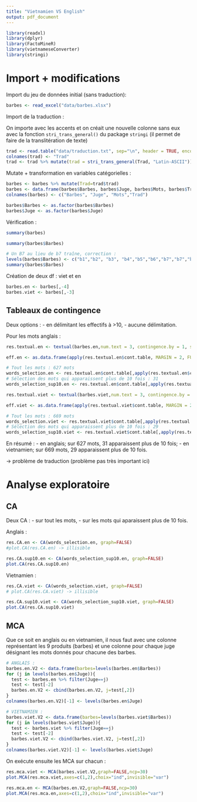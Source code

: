 ```yaml
---
title: "Vietnamien VS English"
output: pdf_document
---
```

```r
library(readxl)
library(dplyr)
library(FactoMineR)
library(vietnameseConverter)
library(stringi)
```

# Import + modifications 

Import du jeu de données initial (sans traduction):
```r
barbes <- read_excel("data/barbes.xlsx")
```

Import de la traduction :

On importe avec les accents et on créait une nouvelle colonne sans eux avec la fonction `stri_trans_general()` du package `stringi` (il permet de faire de la translitération de texte) 
```r
trad <- read.table("data/traduction.txt", sep="\n", header = TRUE, encoding = "UTF-8") 
colnames(trad) <- "Trad"
trad <- trad %>% mutate(trad = stri_trans_general(Trad, "Latin-ASCII")) %>% select(trad)
```

Mutate + transformation en variables catégorielles :
```r
barbes <- barbes %>% mutate(Trad=trad$trad)
barbes <- data.frame(barbes$Barbes, barbes$Juge, barbes$Mots, barbes$Trad)
colnames(barbes) <- c("Barbes", "Juge", "Mots","Trad")

barbes$Barbes <- as.factor(barbes$Barbes)
barbes$Juge <- as.factor(barbes$Juge)
```

Vérification :
```r
summary(barbes)

summary(barbes$Barbes)

# Un B7 au lieu de b7 traîne, correction :
levels(barbes$Barbes) <- c("b1","b2", "b3", "b4","b5","b6","b7","b7","b8")
summary(barbes$Barbes)
```
Création de deux df : viet et en
```r
barbes.en <- barbes[,-4]
barbes.viet <- barbes[,-3]
```

## Tableaux de contingence

Deux options : 
- en délimitant les effectifs à >10, 
- aucune délimitation.

Pour les mots anglais : 
```r
res.textual.en <- textual(barbes.en,num.text = 3, contingence.by = 1, sep.word = ";")

eff.en <- as.data.frame(apply(res.textual.en$cont.table, MARGIN = 2, FUN=sum))

# Tout les mots : 627 mots
words_selection.en <- res.textual.en$cont.table[,apply(res.textual.en$cont.table, 2, sum)]
# Sélection des mots qui apparaissent plus de 10 fois : 31
words_selection_sup10.en <- res.textual.en$cont.table[,apply(res.textual.en$cont.table, 2, sum)>=10]
```

```r
res.textual.viet <- textual(barbes.viet,num.text = 3, contingence.by = 1, sep.word = ";")

eff.viet <- as.data.frame(apply(res.textual.viet$cont.table, MARGIN = 2, FUN=sum))

# Tout les mots : 669 mots
words_selection.viet <- res.textual.viet$cont.table[,apply(res.textual.viet$cont.table, 2, sum)]
# Sélection des mots qui apparaissent plus de 10 fois : 29
words_selection_sup10.viet <- res.textual.viet$cont.table[,apply(res.textual.viet$cont.table, 2, sum)>=10]
```

En résumé : 
- en anglais; sur 627 mots, 31 apparaissent plus de 10 fois;
- en vietnamien; sur 669 mots, 29 apparaissent plus de 10 fois. 

-> problème de traduction (problème pas très important ici)

# Analyse exploratoire 

## CA
Deux CA :
- sur tout les mots,
- sur les mots qui aparaissent plus de 10 fois.

Anglais : 
```r
res.CA.en <- CA(words_selection.en, graph=FALSE)
#plot.CA(res.CA.en) -> illisible

res.CA.sup10.en <- CA(words_selection_sup10.en, graph=FALSE)
plot.CA(res.CA.sup10.en)
```
Vietnamien : 
```r
res.CA.viet <- CA(words_selection.viet, graph=FALSE)
# plot.CA(res.CA.viet) -> illisible

res.CA.sup10.viet <- CA(words_selection_sup10.viet, graph=FALSE)
plot.CA(res.CA.sup10.viet)
```
## MCA

Que ce soit en anglais ou en vietnamien, il nous faut avec une colonne représentant les 9 produits (barbes) et une colonne pour chaque juge désignant les mots donnés pour chacune des barbes.

```r
# ANGLAIS :
barbes.en.V2 <- data.frame(barbes=levels(barbes.en$Barbes))
for (j in levels(barbes.en$Juge)){
  test <- barbes.en %>% filter(Juge==j)
  test <- test[-2]
  barbes.en.V2 <- cbind(barbes.en.V2, j=test[,2])
}
colnames(barbes.en.V2)[-1] <- levels(barbes.en$Juge)

# VIETNAMIEN :
barbes.viet.V2 <- data.frame(barbes=levels(barbes.viet$Barbes))
for (j in levels(barbes.viet$Juge)){
  test <- barbes.viet %>% filter(Juge==j)
  test <- test[-2]
  barbes.viet.V2 <- cbind(barbes.viet.V2, j=test[,2])
}
colnames(barbes.viet.V2)[-1] <- levels(barbes.viet$Juge)
```

On exécute ensuite les MCA sur chacun :
```r
res.mca.viet <- MCA(barbes.viet.V2,graph=FALSE,ncp=30)
plot.MCA(res.mca.viet,axes=c(1,2),choix="ind",invisible="var")

res.mca.en <- MCA(barbes.en.V2,graph=FALSE,ncp=30)
plot.MCA(res.mca.en,axes=c(1,2),choix="ind",invisible="var")
```

